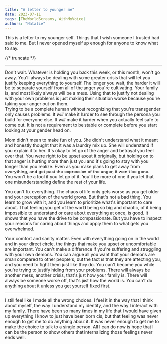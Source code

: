 ```yaml
---
title: "A letter to younger me"
date: 2023-07-11
tags: [TheWorldScreams, WithMyVoice]
authors: "Natalie"
---
```

This is a letter to my younger self. Things that I wish someone I trusted had said to me. But I never opened myself up enough for anyone to know what to say. 

{/* truncate */}

---

Don't wait. Whatever is holding you back this week, or this month, won't go away. You'll always be dealing with some greater crisis that will let you justify keeping everything to yourself. The longer you wait, the harder it will be to separate yourself from all of the anger you're cultivating. Your family is, and most likely always will be a mess. Using that to justify not dealing with your own problems is just making their situation worse because you're taking your anger out on them.  
Trying to be a complete human without recognizing that you're transgender only causes problems. It *will* make it harder to see through the persona you build for everyone else. It *will* make it harder when you actually feel safe to come out. It is not a requirement to be stable or complete before you start looking at your gender head on.  

Mom didn't mean to make fun of you. She didn't understand what it meant and honestly thought that it was a laundry mix up. She will understand if you explain it to her. It's okay to let go of the anger and betrayal you feel over that. You were right to be upset about it originally, but holding on to that anger is hurting more than just you and it's going to stay with you longer than you realize. Even as you make plans to get away from everything, and get past the expression of the anger, it won't be gone.  
You won't be a fool if you let go of it. You'll be more of one if you let that one misunderstanding define the rest of your life.  
  
You can't fix everything. The chaos of life only gets worse as you get older and your perception of the world grows. But that's not a bad thing. You learn to grow with it, and you learn to prioritize what's important to care about. That feeling you get of the world being so big and chaotic, of it being impossible to understand or care about everything at once, is good. It shows that you have the drive to be compassionate. But you have to inspect your reasons for caring about things and apply them to what gets you overwhelmed.  
  
Your comfort and sanity matter. Even with everything going on in the world and in your direct circle, the things that make you upset or uncomfortable are important. You can't make a difference if you're suffering and struggling with your own demons. You can argue all you want that your demons are small compared to other people's, but the fact is that they are affecting you, and you need to fight them just like they do. 
You can't become you while you're trying to justify hiding from your problems. There will always be another mess, another crisis, that's just how your family is. There will always be someone worse off, that's just how the world is. You can't do anything about it unless you get yourself fixed first.  

---
  
I still feel like I made all the wrong choices. I feel it in the way that I think about myself, the way I understand my identity, and the way I interact with my family. There have been so many times in my life that I would have given up everything I know to just have been born cis, but that feeling was never enough to get me to do anything about it. It was never enough to get me to make the choice to talk to a single person. All I can do now is hope that I can be the person to show others that internalizing those feelings never ends well.  